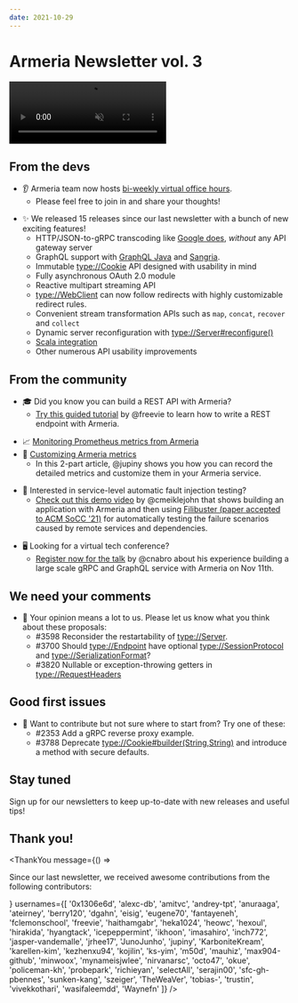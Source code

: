 ```yaml
---
date: 2021-10-29
---
```


# Armeria Newsletter vol. 3

<video class="hideOnReducedMotion" src="../../images/armeria.m4v" preload="none" autoplay muted loop style="width: 282px; height: 112px;">
  <img src="../../images/armeria.gif" loading="lazy" width="282" height="112" />
</video>

## From the devs

<div class="noBullet">

- 👂 Armeria team now hosts [bi-weekly virtual office hours](https://armeria.dev/community/office-hours/).
  - Please feel free to join in and share your thoughts!

</div>
<div class="noBullet">

- ✨ We released 15 releases since our last newsletter with a bunch of new exciting features!
  - HTTP/JSON-to-gRPC transcoding like [Google does](https://cloud.google.com/endpoints/docs/grpc/transcoding),
    _without_ any API gateway server
  - GraphQL support with [GraphQL Java](https://www.graphql-java.com/) and [Sangria](https://sangria-graphql.github.io/).
  - Immutable <type://Cookie> API designed with usability in mind
  - Fully asynchronous OAuth 2.0 module
  - Reactive multipart streaming API
  - <type://WebClient> can now follow redirects with highly customizable redirect rules.
  - Convenient stream transformation APIs such as `map`, `concat`, `recover` and `collect`
  - Dynamic server reconfiguration with <type://Server#reconfigure()>
  - [Scala integration](https://armeria.dev/docs/advanced-scala)
  - Other numerous API usability improvements

</div>

## From the community

<div class="noBullet">

- 🎓 Did you know you can build a REST API with Armeria?
  - [Try this guided tutorial](https://armeria.dev/tutorials/rest/blog) by @freevie to learn how to write a REST endpoint with Armeria.

</div>
<div class="noBullet">

- 📈 [Monitoring Prometheus metrics from Armeria](https://engineering.linecorp.com/en/blog/monitoring-prometheus-metrics-from-armeria/)
- 🎨 [Customizing Armeria metrics](https://engineering.linecorp.com/en/blog/customizing-armeria-metrics/)
  - In this 2-part article, @jupiny shows you how you can record the detailed metrics and customize them
    in your Armeria service. 

</div>
<div class="noBullet">

- 💉 Interested in service-level automatic fault injection testing?
  - [Check out this demo video](https://www.youtube.com/watch?v=BhZLHpxQ7mI) by @cmeiklejohn that shows
    building an application with Armeria and then using [Filibuster (paper accepted to ACM SoCC '21)](https://www.youtube.com/watch?v=pyYh-vNspAI)
    for automatically testing the failure scenarios caused by remote services and dependencies.

</div>
<div class="noBullet">

- 🖥 Looking for a virtual tech conference?
  - [Register now for the talk](https://linedevday.linecorp.com/2021/en/sessions/31/) by @cnabro about
    his experience building a large scale gRPC and GraphQL service with Armeria on Nov 11th.

</div>

## We need your comments

<div class="noBullet">

- 🤔 Your opinion means a lot to us. Please let us know what you think about these proposals:
  - #3598 Reconsider the restartability of <type://Server>.
  - #3700 Should <type://Endpoint> have optional <type://SessionProtocol> and <type://SerializationFormat>?
  - #3820 Nullable or exception-throwing getters in <type://RequestHeaders>

</div>

## Good first issues

<div class="noBullet">

- 🔰 Want to contribute but not sure where to start from? Try one of these:
  - #2353 Add a gRPC reverse proxy example.
  - #3788 Deprecate <type://Cookie#builder(String,String)> and introduce a method with secure defaults.

</div>

## Stay tuned

Sign up for our newsletters to keep up-to-date with new releases and useful tips!

<div style="max-width: 320px; margin-top: 0.5rem;">
  <Mailchimp />
</div>

## Thank you!

<ThankYou
  message={() => <p>Since our last newsletter, we received awesome contributions from the following contributors:</p>}
  usernames={[
    '0x1306e6d',
    'alexc-db',
    'amitvc',
    'andrey-tpt',
    'anuraaga',
    'ateirney',
    'berry120',
    'dgahn',
    'eisig',
    'eugene70',
    'fantayeneh',
    'fclemonschool',
    'freevie',
    'haithamgabr',
    'heka1024',
    'heowc',
    'hexoul',
    'hirakida',
    'hyangtack',
    'icepeppermint',
    'ikhoon',
    'imasahiro',
    'inch772',
    'jasper-vandemalle',
    'jrhee17',
    'JunoJunho',
    'jupiny',
    'KarboniteKream',
    'karellen-kim',
    'kezhenxu94',
    'kojilin',
    'ks-yim',
    'm50d',
    'mauhiz',
    'max904-github',
    'minwoox',
    'mynameisjwlee',
    'nirvanarsc',
    'octo47',
    'okue',
    'policeman-kh',
    'probepark',
    'richieyan',
    'selectAll',
    'serajin00',
    'sfc-gh-pbennes',
    'sunken-kang',
    'szeiger',
    'TheWeaVer',
    'tobias-',
    'trustin',
    'vivekkothari',
    'wasifaleemdd',
    'Waynefn'
  ]}
/>
